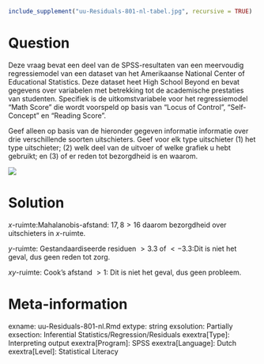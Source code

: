 ```r
include_supplement("uu-Residuals-801-nl-tabel.jpg", recursive = TRUE)
```

Question
========
Deze vraag bevat een deel van de SPSS-resultaten van een meervoudig regressiemodel van een dataset van het Amerikaanse National Center of Educational Statistics. Deze dataset heet High School Beyond en bevat gegevens over variabelen met betrekking tot de academische prestaties van studenten. Specifiek is de uitkomstvariabele voor het regressiemodel “Math Score" die wordt voorspeld op basis van "Locus of Control", "Self-Concept" en "Reading Score".   
  
Geef alleen op basis van de hieronder gegeven informatie informatie over drie verschillende soorten uitschieters. Geef voor elk type uitschieter (1) het type uitschieter; (2) welk deel van de uitvoer of welke grafiek u hebt gebruikt; en (3) of er reden tot bezorgdheid is en waarom.

![](uu-Residuals-801-nl-tabel.jpg)
  
Solution
========
  
$x$-ruimte:Mahalanobis-afstand: $17,8>16$ daarom bezorgdheid over uitschieters in $x$-ruimte.

$y$-ruimte: Gestandaardiseerde residuen $>3.3$ of $<-3.3$:Dit is niet het geval, dus geen reden tot zorg.

$xy$-ruimte: Cook's afstand $>1$: Dit is niet het geval, dus geen probleem.


Meta-information
================
exname: uu-Residuals-801-nl.Rmd
extype: string
exsolution: Partially
exsection: Inferential Statistics/Regression/Residuals
exextra[Type]: Interpreting output
exextra[Program]: SPSS
exextra[Language]: Dutch
exextra[Level]: Statistical Literacy
